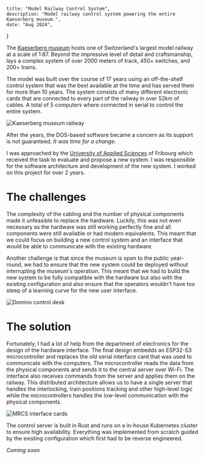     title: "Model Railway Control System",
    description: "Model railway control system powering the entire Kaeserberg museum.",
    date: "Aug 2024",
}

The [Kaeserberg museum](https://kaeserberg.ch/en/) hosts one of Switzerland's largest model railway at a scale of 1:87. Beyond the impressive level of detail and craftsmanship, lays a complex system of over 2000 meters of track, 450+ switches, and 200+ trains.

The model was built over the course of 17 years using an off-the-shelf control system that was the best available at the time and has served them for more than 10 years. The system consists of many different electronic cards that are connected to every part of the railway in over 52km of cables. A total of 5 computers where connected in serial to control the entire system.

![Kaeserberg museum railway](/articles/mrcs/kaeserberg-1.jpg "One of three main levels of the railway. Picture: Adrian Moser")

After the years, the DOS-based software became a concern as its support is not guaranteed. _It was time for a change_.

I was approached by the [University of Applied Sciences](https://www.heia-fr.ch/) of Fribourg which received the task to evaluate and propose a new system. I was responsible for the software architecture and development of the new system. I worked on this project for over 2 years.

# The challenges

The complexity of the cabling and the number of physical components made it unfeasible to replace the hardware. Luckily, this was not even necessary as the hardware was still working perfectly fine and all components were still available or had modern equivalents. This meant that we could focus on building a new control system and an interface that would be able to communicate with the existing hardware.

Another challenge is that since the museum is open to the public year-round, we had to ensure that the new system could be deployed without interrupting the museum's operation. This meant that we had to build the new system to be fully compatible with the hardware but also with the existing configuration and also ensure that the operators wouldn't have too steep of a learning curve for the new user interface.

![Domino control desk](/articles/mrcs/domino.jpg "The main control desk used by the operators to schedule itineraries on the manual part of the railway. Picture: Adrian Moser")

# The solution

Fortunately, I had a lot of help from the department of electronics for the design of the hardware interface. The final design embedds an ESP32-S3 microcontroller and replaces the old serial interface card that was used to communicate with the computers. The microcontroller reads the data from the physical components and sends it to the central server over Wi-Fi. The interface also receives commands from the server and applies them on the railway. This distributed architecture allows us to have a single server that handles the interlocking, train positions tracking and other high-level logic while the microcontrollers handles the low-level communication with the physical components.

![MRCS interface cards](/articles/mrcs/interfaces.jpg "The new interface cards plugged into the existing rack.")

The control server is built in Rust and runs on a in-house Kubernetes cluster to ensure high availability. Everything was implemented from scratch guided by the existing configuration which first had to be reverse engineered.

_Coming soon_
